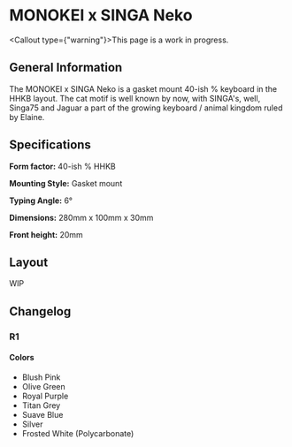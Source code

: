 
# MONOKEI x SINGA Neko

<Callout type={"warning"}>This page is a work in progress.</Callout>
## General Information

The MONOKEI x SINGA Neko is a gasket mount 40-ish % keyboard in the HHKB layout. The cat motif is well known by now, with SINGA's, well, Singa75 and Jaguar a part of the growing keyboard / animal kingdom ruled by Elaine.

## Specifications

**Form factor:** 40-ish % HHKB

**Mounting Style:** Gasket mount

**Typing Angle:** 6°

**Dimensions:** 280mm x 100mm x 30mm

**Front height:** 20mm

## Layout

WIP

## Changelog

### R1

#### Colors

- Blush Pink
- Olive Green
- Royal Purple
- Titan Grey
- Suave Blue
- Silver
- Frosted White (Polycarbonate)
